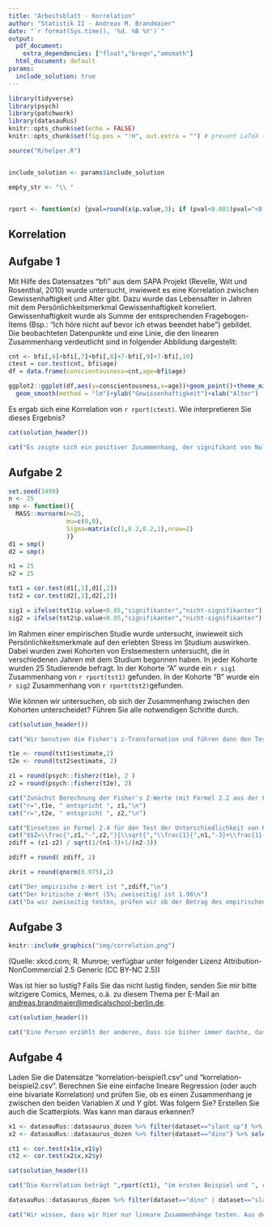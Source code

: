 ```yaml
---
title: "Arbeitsblatt - Korrelation"
author: "Statistik II - Andreas M. Brandmaier"
date: "`r format(Sys.time(), '%d. %B %Y')`"
output:
  pdf_document: 
    extra_dependencies: ["float","breqn","amsmath"]
  html_document: default
params:
  include_solution: true
---
```

```r
library(tidyverse)
library(psych)
library(patchwork)
library(datasauRus)
knitr::opts_chunk$set(echo = FALSE)
knitr::opts_chunk$set(fig.pos = "!H", out.extra = "") # prevent LaTeX tables from floating around

source("R/helper.R")


include_solution <- params$include_solution

empty_str <- "\\ "


rport <- function(x) {pval=round(x$p.value,3); if (pval<0.001)pval="<0.001"; paste0("r=",round(x$estimate,3)," (p=",pval,")")}

```

## Korrelation


## Aufgabe 1
Mit Hilfe des Datensatzes "bfi" aus dem SAPA Projekt (Revelle, Wilt und Rosenthal, 2010) wurde untersucht, inwieweit
es eine Korrelation zwischen Gewissenhaftigkeit und Alter gibt. Dazu wurde
das Lebensalter in Jahren mit dem Persönlichkeitsmerkmal
Gewissenhaftigkeit korreliert. Gewissenhaftigkeit wurde als Summe der entsprechenden Fragebogen-Items (Bsp.: "Ich höre nicht auf bevor ich etwas beendet habe") gebildet.
Die beobachteten Datenpunkte und eine Linie, die den linearen Zusammenhang verdeutlicht sind in folgender Abbildung dargestellt:

```r
cnt <- bfi[,6]+bfi[,7]+bfi[,8]+7-bfi[,9]+7-bfi[,10]
ctest = cor.test(cnt, bfi$age)
df = data.frame(conscientousness=cnt,age=bfi$age)
```

```r
ggplot2::ggplot(df,aes(y=conscientousness,x=age))+geom_point()+theme_minimal()+
  geom_smooth(method = "lm")+ylab("Gewissenhaftigkeit")+xlab("Alter")
```

Es ergab sich eine Korrelation von `r rport(ctest)`. Wie interpretieren Sie
dieses Ergebnis?


```r
cat(solution_header())

cat("Es zeigte sich ein positiver Zusammenhang, der signifikant von Null verschieden war. Dieser positive Zusammenhang bedeutet, dass ältere Personen in der Stichprobe auch gewissenhafter sind. Einzuschränken ist hier, dass es sich um querschnittliche Daten handelt, d.h., dieser Effekt könnte nicht in Wirklichkeit auf Unterschiede im Alter, sondern auf Kohortenunterschiede zurückzuführen sein (d.h., Unterschiede in den verschiedenen Geburtsjahrgängen). Laut Cohen's Definition handelt es sich hier um einen schwachen Zusammenhang ($r\\approx0.1$).")

```

## Aufgabe 2
```r
set.seed(3498)
n <- 25
smp <- function(){ 
  MASS::mvrnorm(n=25, 
                mu=c(0,0), 
                Sigma=matrix(c(1,0.2,0.2,1),nrow=2)
                )}
d1 = smp()
d2 = smp()

n1 = 25
n2 = 25

tst1 = cor.test(d1[,1],d1[,2])
tst2 = cor.test(d2[,1],d2[,2])

sig1 = ifelse(tst1$p.value<0.05,"signifikanter","nicht-signifikanter")
sig2 = ifelse(tst2$p.value<0.05,"signifikanter","nicht-signifikanter")

```

Im Rahmen einer empirischen Studie  wurde untersucht, inwieweit sich Persönlichkeitsmerkmale
auf den erlebten Stress im Studium auswirken. Dabei wurden zwei Kohorten von 
Erstsemestern untersucht, die in verschiedenen Jahren mit dem Studium begonnen haben. In
jeder Kohorte wurden 25 Studierende befragt.
In der Kohorte "A" wurde ein `r sig1` Zusammenhang von `r rport(tst1)` gefunden. In der
Kohorte "B" wurde ein `r sig2` Zusammenhang von `r rport(tst2)`gefunden.

Wie können wir untersuchen, ob sich der Zusammenhang zwischen den Kohorten unterscheidet? Führen
Sie alle notwendigen Schritte durch.


```r
cat(solution_header())

cat("Wir benutzen die Fisher's z-Transformation und führen dann den Test auf Verschiedenheit zweier Korrelationen durch")

t1e <- round(tst1$estimate,2)
t2e <- round(tst2$estimate, 2)

z1 = round(psych::fisherz(t1e), 2 )
z2 = round(psych::fisherz(t2e), 2)

cat("Zunächst Berechnung der Fisher's Z-Werte (mit Formel 2.2 aus der Formelsammlung):\n")
cat("r=",t1e, " entspricht ", z1,"\n")
cat("r=",t2e, " entspricht ", z2,"\n")

cat("Einsetzen in Formel 2.4 für den Test der Unterschiedlichkeit von Korrelationen in zwei unabhängigen Stichproben:\n")
cat("$$Z=\\frac{",z1,"-",z2,"}{\\sqrt{","\\frac{1}{",n1,"-3}+\\frac{1}{",n2,"-3}","}}$$\n")
zdiff = (z1-z2) / sqrt(1/(n1-3)+1/(n2-3))

zdiff = round( zdiff, 2)

zkrit = round(qnorm(0.975),2)

cat("Der empirische z-Wert ist ",zdiff,"\n")
cat("Der kritische z-Wert (5%; zweiseitig) ist 1.96\n")
cat("Da wir zweiseitig testen, prüfen wir ob der Betrag des empirischen z-Werts größer als der kritische Wert ist. Dies ist nicht der Fall. Die Nullhypothese wird beibehalten. Es gibt keinen signifikanten Unterschied zwischen den beiden Kohorten.\n")

```


## Aufgabe 3

```r
knitr::include_graphics("img/correlation.png")

```



(Quelle: xkcd.com; R. Munroe; verfügbar unter folgender Lizenz Attribution-NonCommercial 2.5 Generic (CC BY-NC 2.5))

Was ist hier so lustig? Falls Sie das nicht lustig finden, senden Sie mir bitte witzigere Comics, Memes, o.ä. zu diesem Thema per E-Mail an [andreas.brandmaier@medicalschool-berlin.de](andreas.brandmaier@medicalschool-berlin.de).

```r
cat(solution_header())

cat("Eine Person erzählt der anderen, dass sie bisher immer dachte, dass eine Korrelation zwischen zwei Variablen bedeute, dass die eine Variable die andere kausal, also ursächlich, beinflusse. Im zweiten Panel erzählt sie weiter, dass sie in ihrer Statistik-Vorlesung gelernt habe, dass diese Implikation im Allgemeinen aber gar nicht stimme. Daraufhin entgegnet die linke Person, dass der Besuch der Statistik-Vorlesung also etwas gebracht hätte (im Sinne eines Lernerfolgs). Darauhin meint die erste Person: 'Nunja, vielleicht'. Der Witz besteht also darin, dass die erzählende Person in der Tat einen Lernerfolg hatte und nun so stark verinnerlicht hat, dass eine beobachtete Korrelation nicht gleich einem ursächlichen Zusammenhang ist, dass sie in Frage stellt, ob wirklich der Besuch der Vorlesung ursächlich für diese Erkenntnis war (da Erkenntnisgewinn und Vorlesungsbesuch von außen betrachtet zunächst lediglich korrelieren")
```

## Aufgabe 4

Laden Sie die Datensätze "korrelation-beispiel1.csv" und "korrelation-beispiel2.csv". Berechnen Sie eine einfache lineare Regression (oder auch eine bivariate Korrelation) und prüfen Sie, ob es einen Zusammenhang je zwischen den beiden Variablen $X$ und $Y$ gibt. Was folgern Sie? Erstellen Sie auch die Scatterplots. Was kann man daraus erkennen?

```r

x1 <- datasauRus::datasaurus_dozen %>% filter(dataset=="slant_up") %>% select(-dataset)
x2 <- datasauRus::datasaurus_dozen %>% filter(dataset=="dino") %>% select(-dataset)

ct1 <- cor.test(x1$x,x1$y)
ct2 <- cor.test(x2$x,x2$y)
```


```r
cat(solution_header())

cat("Die Korrelation beträgt ",rport(ct1), "im ersten Beispiel und ", rport(ct2), "im zweiten Beispiel. Wir können die Nullhypothese in beiden Fällen nicht ablehnen und sprechen von einem nicht-signifikanten Zusammenhang.")

datasauRus::datasaurus_dozen %>% filter(dataset=="dino" | dataset=="slant_up") %>% ggplot(aes(x=x,y=y))+geom_point()+facet_wrap(~dataset)

cat("Wir wissen, dass wir hier nur lineare Zusammenhänge testen. Aus dem Beispiel lernen wir insbesondere: Wenn man keinen linearen Zusammenhang findet, bedeutet das nicht, dass es dennoch möglicherweise bedeutsame Muster in den Daten gibt.")
```